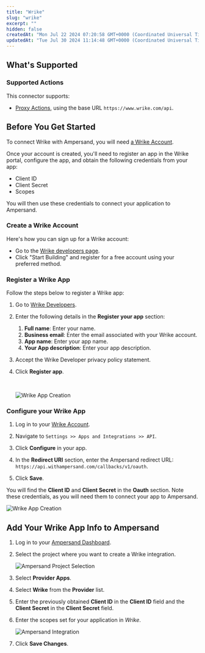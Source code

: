 ```yaml
---
title: "Wrike"
slug: "wrike"
excerpt: ""
hidden: false
createdAt: "Mon Jul 22 2024 07:20:58 GMT+0000 (Coordinated Universal Time)"
updatedAt: "Tue Jul 30 2024 11:14:48 GMT+0000 (Coordinated Universal Time)"
---
```

## What's Supported

### Supported Actions

This connector supports:
- [Proxy Actions](/proxy-actions), using the base URL `https://www.wrike.com/api`.

## Before You Get Started

To connect Wrike with Ampersand, you will need [a Wrike Account](https://www.wrike.com/vaq/).

Once your account is created, you'll need to register an app in the Wrike portal, configure the app, and obtain the following credentials from your app:

- Client ID
- Client Secret
- Scopes

You will then use these credentials to connect your application to Ampersand.

### Create a Wrike Account

Here's how you can sign up for a Wrike account:

- Go to the [Wrike developers page](https://developers.wrike.com/getting-started).
- Click "Start Building" and register for a free account using your preferred method.

### Register a Wrike App

Follow the steps below to register a Wrike app:

1. Go to [Wrike Developers](https://developers.wrike.com/).

2. Enter the following details in the **Register your app** section:
   1. **Full name**: Enter your name.
   2. **Business email**: Enter the email associated with your Wrike account.
   3. **App name**: Enter your app name.
   4. **Your App description**: Enter your app description.

3. Accept the Wrike Developer privacy policy statement.

4. Click **Register app**.

   <br />

   ![Wrike App Creation](/images/provider-guides/9238305-wrike1.gif)

### Configure your Wrike App

1. Log in to your [Wrike Account](https://www.wrike.com/).

2. Navigate to `Settings >> Apps and Integrations >> API`.

3. Click **Configure** in your app.

4. In the **Redirect URI** section, enter the Ampersand redirect URL: `https://api.withampersand.com/callbacks/v1/oauth`.

5. Click **Save**.

You will find the **Client ID** and **Client Secret** in the **Oauth** section. Note these credentials, as you will need them to connect your app to Ampersand.

![Wrike App Creation](/images/provider-guides/07f49ca-wrike2.gif)

## Add Your Wrike App Info to Ampersand

1. Log in to your [Ampersand Dashboard](https://dashboard.withampersand.com).

2. Select the project where you want to create a Wrike integration.

   ![Ampersand Project Selection](/images/provider-guides/31a6a12-Ampersand.png)

3. Select **Provider Apps**.

4. Select **Wrike** from the **Provider** list.

5. Enter the previously obtained **Client ID** in the **Client ID** field and the **Client Secret** in the **Client Secret** field.

6. Enter the scopes set for your application in _Wrike_.

   ![Ampersand Integration](/images/provider-guides/982dec2-wrike3.gif)

7. Click **Save Changes**.
